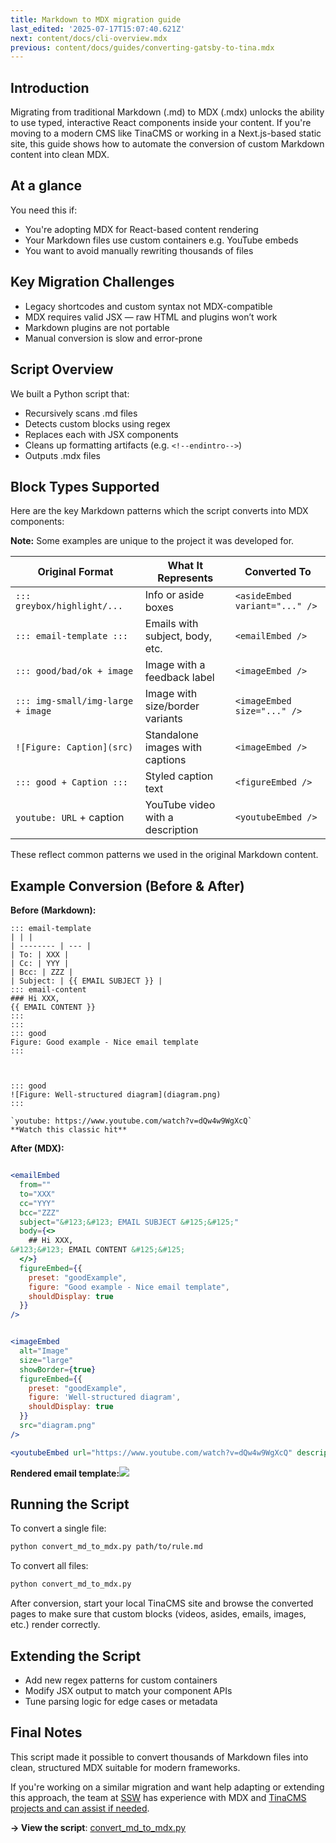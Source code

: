 ```yaml
---
title: Markdown to MDX migration guide
last_edited: '2025-07-17T15:07:40.621Z'
next: content/docs/cli-overview.mdx
previous: content/docs/guides/converting-gatsby-to-tina.mdx
---
```


## Introduction

Migrating from traditional Markdown (.md) to MDX (.mdx) unlocks the ability to use typed, interactive React components inside your content. If you're moving to a modern CMS like TinaCMS or working in a Next.js-based static site, this guide shows how to automate the conversion of custom Markdown content into clean MDX.

## At a glance

You need this if:

* You're adopting MDX for React-based content rendering
* Your Markdown files use custom containers e.g. YouTube embeds
* You want to avoid manually rewriting thousands of files

## Key Migration Challenges

* Legacy shortcodes and custom syntax not MDX-compatible
* MDX requires valid JSX — raw HTML and plugins won’t work
* Markdown plugins are not portable
* Manual conversion is slow and error-prone

## Script Overview

We built a Python script that:

* Recursively scans .md files
* Detects custom blocks using regex
* Replaces each with JSX components
* Cleans up formatting artifacts (e.g. `<!--endintro-->`)
* Outputs .mdx files

## Block Types Supported

Here are the key Markdown patterns which the script converts into MDX components:

**Note:** Some examples are unique to the project it was developed for.

| Original Format                   | What It Represents               | Converted To                   |
| --------------------------------- | -------------------------------- | ------------------------------ |
| `::: greybox/highlight/...`       | Info or aside boxes              | `<asideEmbed variant="..." />` |
| `::: email-template :::`          | Emails with subject, body, etc.  | `<emailEmbed />`               |
| `::: good/bad/ok + image`         | Image with a feedback label      | `<imageEmbed />`               |
| `::: img-small/img-large + image` | Image with size/border variants  | `<imageEmbed size="..." />`    |
| `![Figure: Caption](src)`         | Standalone images with captions  | `<imageEmbed />`               |
| `::: good + Caption :::`          | Styled caption text              | `<figureEmbed />`              |
| `youtube: URL` + caption          | YouTube video with a description | `<youtubeEmbed />`             |

These reflect common patterns we used in the original Markdown content.

## Example Conversion (Before & After)

**Before (Markdown):**

```
::: email-template  
| | |
| -------- | --- |
| To: | XXX |
| Cc: | YYY |
| Bcc: | ZZZ |
| Subject: | {{ EMAIL SUBJECT }} |  
::: email-content
### Hi XXX,
{{ EMAIL CONTENT }}
:::  
:::  
::: good  
Figure: Good example - Nice email template  
:::



::: good
![Figure: Well-structured diagram](diagram.png)
:::

`youtube: https://www.youtube.com/watch?v=dQw4w9WgXcQ`
**Watch this classic hit**

```

**After (MDX):**

```jsx

<emailEmbed
  from=""
  to="XXX"
  cc="YYY"
  bcc="ZZZ"
  subject="&#123;&#123; EMAIL SUBJECT &#125;&#125;"
  body={<>
    ## Hi XXX,
&#123;&#123; EMAIL CONTENT &#125;&#125;
  </>}
  figureEmbed={{
    preset: "goodExample",
    figure: "Good example - Nice email template",
    shouldDisplay: true
  }}
/>


<imageEmbed
  alt="Image"
  size="large"
  showBorder={true}
  figureEmbed={{
    preset: "goodExample",
    figure: 'Well-structured diagram',
    shouldDisplay: true
  }}
  src="diagram.png"
/>

<youtubeEmbed url="https://www.youtube.com/watch?v=dQw4w9WgXcQ" description="Watch this classic hit" />


```

**Rendered email template:**![](/img/docs/converting-md-to-mdx/nice-email-template.png)

## Running the Script

To convert a single file:

```bash
python convert_md_to_mdx.py path/to/rule.md
```

To convert all files:

```bash
python convert_md_to_mdx.py
```

After conversion, start your local TinaCMS site and browse the converted pages to make sure that custom blocks (videos, asides, emails, images, etc.) render correctly.

## Extending the Script

* Add new regex patterns for custom containers
* Modify JSX output to match your component APIs
* Tune parsing logic for edge cases or metadata

## Final Notes

This script made it possible to convert thousands of Markdown files into clean, structured MDX suitable for modern frameworks.

If you're working on a similar migration and want help adapting or extending this approach, the team at [SSW](https://www.ssw.com.au) has experience with MDX and [TinaCMS projects and can assist if needed](https://www.ssw.com.au/consulting/tinacms).

**→ View the script**: [convert\_md\_to\_mdx.py](https://github.com/SSWConsulting/SSW.Rules.Content/blob/tina/migration-dev-content/scripts/tina-migration/convert-rule-md-to-mdx.py)
